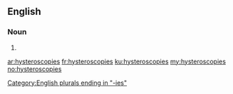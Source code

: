 ==English==

===Noun===
{{head|en|plural}}

# {{plural of|hysteroscopy|lang=en}}

[[Category:English plurals ending in "-ies"]]

[[ar:hysteroscopies]]
[[fr:hysteroscopies]]
[[ku:hysteroscopies]]
[[my:hysteroscopies]]
[[no:hysteroscopies]]